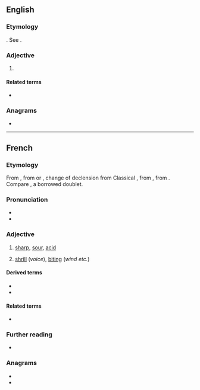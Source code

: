 ==English==

===Etymology===
{{etyl|fr|en}}. See {{m|en|eager}}.

===Adjective===
{{en-adj}}

# {{lb|en|obsolete}} {{alternative spelling of|eager||sour|lang=en}}

====Related terms====
* {{l|en|vinegar}}

===Anagrams===
* {{anagrams|en|a=aegir|Aegir|Argie|Gaier|aegir|aiger}}

----

==French==

===Etymology===
From {{inh|fr|fro|-}}, from {{inh|fr|VL.||*acrus}} or {{m|la||*acrum}}, change of declension from Classical {{inh|fr|la|acer|acer, acrem}}, from {{inh|fr|itc-pro|*akris}}, from {{der|fr|ine-pro|*h₂ḱrós||sharp}}. Compare {{doublet|fr|âcre|notext=1}}, a borrowed doublet.

===Pronunciation===
* {{fr-IPA}}
* {{audio|Fr-aigre.ogg|Audio|lang=fr}}

===Adjective===
{{fr-adj}}

# [[sharp]], [[sour]], [[acid]]
#: {{ux|fr|cerises '''aigres'''|sour cherries}}
# [[shrill]] (''voice''), [[biting]] (''wind etc.'')

====Derived terms====
* {{l|fr|aigreur}}
* {{l|fr|aigrir}}

====Related terms====
* {{l|fr|vinaigre}}

===Further reading===
* {{R:TLFi}}

===Anagrams===
* {{l|fr|gérai}}
* {{l|fr|réagi}}